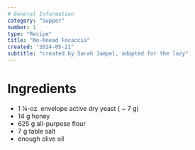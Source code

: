 ```yaml
---
# General Information
category: "Supper"
number: 1
type: "Recipe"
title: "No-Knead Focaccia"
created: "2024-05-21"
subtitle: "created by Sarah Jampel, adapted for the lazy"
---
```


# Ingredients

- 1 ¼-oz. envelope active dry yeast ( ~ 7 g)
- 14 g honey
- 625 g all-purpose flour
- 7 g table salt
- enough olive oil
